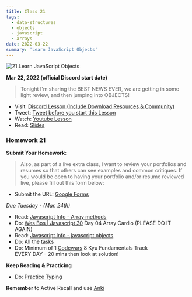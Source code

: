 ```yaml
---
title: Class 21
tags:
  - data-structures
  - objects
  - javascript
  - arrays
date: 2022-03-22
summary: 'Learn JavaScript Objects'
---
```


![21.Learn JavaScript Objects](https://cdn.hashnode.com/res/hashnode/image/upload/v1676635919416/qfzDwuA1_.png?auto=compress)

**Mar 22, 2022 (official Discord start date)**

> Tonight I'm sharing the BEST NEWS EVER, we are getting in some light review, and then jumping into OBJECTS!

- Visit: [Discord Lesson (Include Download Resources & Community)](https://discord.com/channels/735923219315425401/738891289071714388/955941684158537788)
- Tweet: [Tweet before you start this Lesson](https://twitter.com/leonnoel/status/1506382754010726403)
- Watch: [Youtube Lesson](https://youtu.be/75TQEQ6wxAE)
- Read: [Slides](https://slides.com/leonnoel/100devs2-javascript-objects)

### Homework 21

**Submit Your Homework:**

> Also, as part of a live extra class, I want to review your portfolios and resumes so that others can see examples and common critiques. If you would be open to having your portfolio and/or resume reviewed live, please fill out this form below:

- Submit the URL: [Google Forms](https://forms.gle/VkbSwgnyRo6VkTFL8)

_Due Tuesday - (Mar. 24th)_

- Read: [Javascript Info - Array methods](https://javascript.info/array-methods)
- Do: [Wes Bos | Javascript 30](https://javascript30.com/) Day 04 Array Cardio (PLEASE DO IT AGAIN)
- Read: [Javascript Info - javascript objects](https://javascript.info/object)
- Do: All the tasks
- Do: Minimum of 1 [Codewars](https://codewars.com/) 8 Kyu Fundamentals Track <br /> EVERY DAY - 20 mins then look at solution!

**Keep Reading & Practicing**

- Do: [Practice Typing](https://www.keybr.com/)

**Remember** to Active Recall and use [Anki](https://apps.ankiweb.net/)
